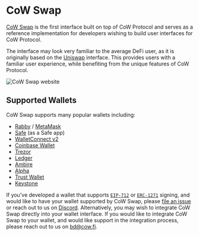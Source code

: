 # CoW Swap

[CoW Swap](https://swap.cow.fi) is the first interface built on top of CoW Protocol and serves as a reference implementation for developers wishing to build user interfaces for CoW Protocol.

The interface may look very familiar to the average DeFi user, as it is originally based on the [Uniswap](https://uniswap.org) interface. This provides users with a familiar user experience, while benefiting from the unique features of CoW Protocol.

![CoW Swap website](/img/cowswap/overview.png)

## Supported Wallets

CoW Swap supports many popular wallets including:

- [Rabby](https://rabby.io) / [MetaMask](https://metamask.io) 
- [Safe](https://safe.global) (as a Safe app)
- [WalletConnect v2](https://walletconnect.com)
- [Coinbase Wallet](https://wallet.coinbase.com)
- [Trezor](https://trezor.io)
- [Ledger](https://www.ledger.com)
- [Ambire](https://ambire.com)
- [Alpha](https://alphawallet.com)
- [Trust Wallet](https://trustwallet.com)
- [Keystone](https://keyst.one)

If you've developed a wallet that supports [`EIP-712`](https://eips.ethereum.org/EIPS/eip-712) or [`ERC-1271`](https://eips.ethereum.org/EIPS/eip-1271) signing, and would like to have your wallet supported by CoW Swap, please [file an issue](https://github.com/cowprotocol/cowswap/issues/new) or reach out to us on [Discord](https://discord.com/invite/cowprotocol). Alternatively, you may wish to integrate CoW Swap directly into your wallet interface. If you would like to integrate CoW Swap to your wallet, and would like support in the integration process, please reach out to us on bd@cow.fi. 
